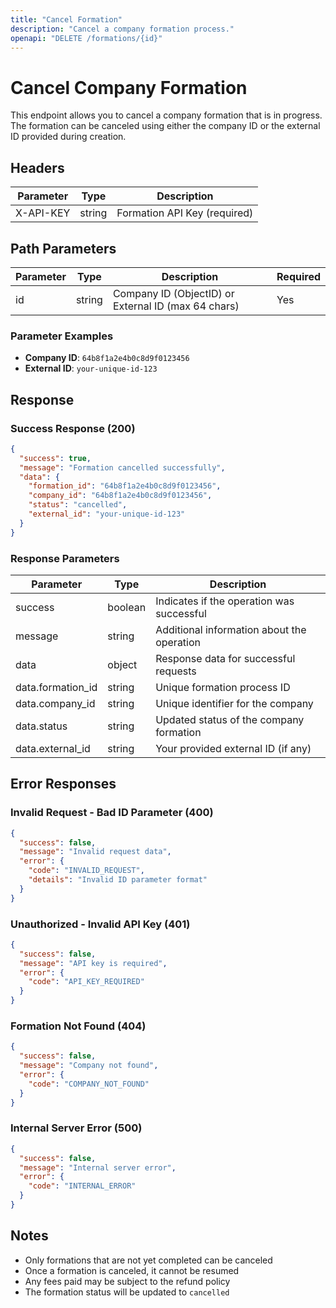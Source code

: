 ```yaml
---
title: "Cancel Formation"
description: "Cancel a company formation process."
openapi: "DELETE /formations/{id}"
---
```


# Cancel Company Formation

This endpoint allows you to cancel a company formation that is in progress. The formation can be canceled using either the company ID or the external ID provided during creation.

## Headers

| Parameter | Type   | Description                  |
| --------- | ------ | ---------------------------- |
| X-API-KEY | string | Formation API Key (required) |

## Path Parameters

| Parameter | Type   | Description                                         | Required |
| --------- | ------ | --------------------------------------------------- | -------- |
| id        | string | Company ID (ObjectID) or External ID (max 64 chars) | Yes      |

### Parameter Examples

- **Company ID**: `64b8f1a2e4b0c8d9f0123456`
- **External ID**: `your-unique-id-123`

## Response

### Success Response (200)

```json
{
  "success": true,
  "message": "Formation cancelled successfully",
  "data": {
    "formation_id": "64b8f1a2e4b0c8d9f0123456",
    "company_id": "64b8f1a2e4b0c8d9f0123456",
    "status": "cancelled",
    "external_id": "your-unique-id-123"
  }
}
```

### Response Parameters

| Parameter         | Type    | Description                                |
| ----------------- | ------- | ------------------------------------------ |
| success           | boolean | Indicates if the operation was successful  |
| message           | string  | Additional information about the operation |
| data              | object  | Response data for successful requests      |
| data.formation_id | string  | Unique formation process ID                |
| data.company_id   | string  | Unique identifier for the company          |
| data.status       | string  | Updated status of the company formation    |
| data.external_id  | string  | Your provided external ID (if any)         |

## Error Responses

### Invalid Request - Bad ID Parameter (400)

```json
{
  "success": false,
  "message": "Invalid request data",
  "error": {
    "code": "INVALID_REQUEST",
    "details": "Invalid ID parameter format"
  }
}
```

### Unauthorized - Invalid API Key (401)

```json
{
  "success": false,
  "message": "API key is required",
  "error": {
    "code": "API_KEY_REQUIRED"
  }
}
```

### Formation Not Found (404)

```json
{
  "success": false,
  "message": "Company not found",
  "error": {
    "code": "COMPANY_NOT_FOUND"
  }
}
```

### Internal Server Error (500)

```json
{
  "success": false,
  "message": "Internal server error",
  "error": {
    "code": "INTERNAL_ERROR"
  }
}
```

## Notes

- Only formations that are not yet completed can be canceled
- Once a formation is canceled, it cannot be resumed
- Any fees paid may be subject to the refund policy
- The formation status will be updated to `cancelled`
